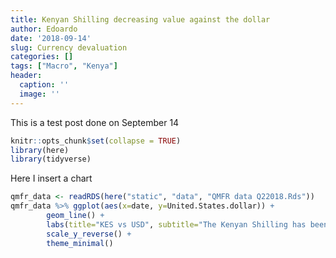 ```yaml
---
title: Kenyan Shilling decreasing value against the dollar
author: Edoardo
date: '2018-09-14'
slug: Currency devaluation
categories: []
tags: ["Macro", "Kenya"]
header:
  caption: ''
  image: ''
---
```


This is a test post done on September 14

```r
knitr::opts_chunk$set(collapse = TRUE)
library(here)
library(tidyverse)
```
Here I insert a chart
```r
qmfr_data <- readRDS(here("static", "data", "QMFR data Q22018.Rds"))
qmfr_data %>% ggplot(aes(x=date, y=United.States.dollar)) +
        geom_line() +
        labs(title="KES vs USD", subtitle="The Kenyan Shilling has been decreasin in value, why?", y="KES per 1 dollar" ) +
        scale_y_reverse() +
        theme_minimal()
        
```
